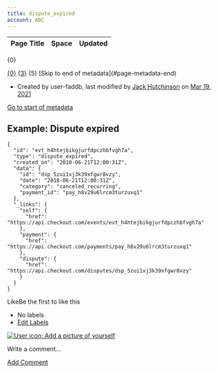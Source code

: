 ```yaml
---
title: dispute_expired
account: ABC
---
```


<table class="aui"> <thead> <tr class="header"> <th class="search-result-title">Page Title</th> <th class="search-result-space">Space</th> <th class="search-result-date">Updated</th> </tr> </thead> </table> <p class="search-result-count">{0}</p> <tr class="search-result"> <td class="search-result-title"><a href="{1}" class="content-type-{2}"><span>{0}</span></a></td> <td class="search-result-space"><a class="space" href="/display/{4}/" title="{3}">{3}</a></td> <td class="search-result-date"><span class="date" title="{6}">{5}</span></td> </tr> [Skip to end of metadata](#page-metadata-end)

*   Created by user-faddb, last modified by [Jack Hutchinson](    /display/~jack.hutchinson
    ) on [Mar 19, 2021](/pages/diffpagesbyversion.action?pageId=2785562&selectedPageVersions=1&selectedPageVersions=2 "Show changes")

[Go to start of metadata](#page-metadata-start)

Example: Dispute expired
------------------------

    {
      "id": "evt_h4htejbikgjurfdpczhbfvgh7a",
      "type": "dispute_expired",
      "created_on": "2018-06-21T12:00:31Z",
      "data": {
        "id": "dsp_5zui1xj3k39xfgwr8vzy",
        "date": "2018-06-21T12:00:31Z",
        "category": "canceled_recurring",
        "payment_id": "pay_h8v29u6lrcm3turzuxq1"
      },
      "_links": {
        "self": {
          "href": "https://api.checkout.com/events/evt_h4htejbikgjurfdpczhbfvgh7a"
        },
        "payment": {
          "href": "https://api.checkout.com/payments/pay_h8v29u6lrcm3turzuxq1"
        }, 
        "dispute": {
          "href": "https://api.checkout.com/disputes/dsp_5zui1xj3k39xfgwr8vzy"
        }
      }
    }

LikeBe the first to like this

*   No labels
*   [Edit Labels](# "Edit Labels (Type 'l')")

[![User icon: Add a picture of yourself](/s/en_GB/7901/abf7b35644d5a5d1d7e4b0969a83e8eb2b569fb5/_/images/icons/profilepics/add_profile_pic.svg)](/users/profile/editmyprofilepicture.action)

Write a comment…

[Add Comment](/display/DOCS/dispute_expired?showComments=true&showCommentArea=true#addcomment)